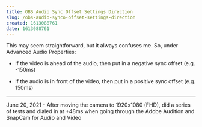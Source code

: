 ```yaml
---
title: OBS Audio Sync Offset Settings Direction
slug: /obs-audio-synco-offset-settings-direction
created: 1613088761
date: 1613088761
---
```


This may seem straightforward, but it always confuses me. So, under Advanced Audio Properties:


- If the video is ahead of the audio, then put in a negative sync offset (e.g. -150ms)

- If the audio is in front of the video, then put in a positive sync offset (e.g. 150ms)


---

June 20, 2021 - After moving the camera to 1920x1080 (FHD), did a series of tests and dialed in at +48ms when going through the Adobe Audition and SnapCam for Audio and Video


